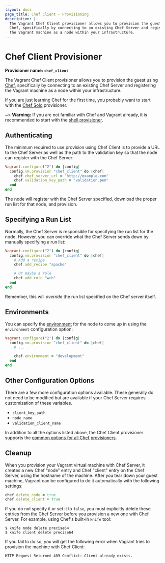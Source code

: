 ```yaml
---
layout: docs
page_title: Chef Client - Provisioning
description: |-
  The Vagrant Chef Client provisioner allows you to provision the guest using
  Chef, specifically by connecting to an existing Chef Server and registering
  the Vagrant machine as a node within your infrastructure.
---
```


# Chef Client Provisioner

**Provisioner name: `chef_client`**

The Vagrant Chef Client provisioner allows you to provision the guest using
[Chef](https://www.chef.io/chef/), specifically by connecting
to an existing Chef Server and registering the Vagrant machine as a
node within your infrastructure.

If you are just learning Chef for the first time, you probably want
to start with the [Chef Solo](/vagrant/docs/provisioning/chef_solo)
provisioner.

~> **Warning:** If you are not familiar with Chef and Vagrant already,
it is recommended to start with the [shell provisioner](/vagrant/docs/provisioning/shell).

## Authenticating

The minimum required to use provision using Chef Client is to provide
a URL to the Chef Server as well as the path to the validation key so
that the node can register with the Chef Server:

```ruby
Vagrant.configure("2") do |config|
  config.vm.provision "chef_client" do |chef|
    chef.chef_server_url = "http://example.com"
    chef.validation_key_path = "validation.pem"
  end
end
```

The node will register with the Chef Server specified, download the
proper run list for that node, and provision.

## Specifying a Run List

Normally, the Chef Server is responsible for specifying the run list
for the node. However, you can override what the Chef Server sends
down by manually specifying a run list:

```ruby
Vagrant.configure("2") do |config|
  config.vm.provision "chef_client" do |chef|
    # Add a recipe
    chef.add_recipe "apache"

    # Or maybe a role
    chef.add_role "web"
  end
end
```

Remember, this will _override_ the run list specified on the Chef
server itself.

## Environments

You can specify the [environment](https://docs.chef.io/environments.html)
for the node to come up in using the `environment` configuration option:

```ruby
Vagrant.configure("2") do |config|
  config.vm.provision "chef_client" do |chef|
    # ...

    chef.environment = "development"
  end
end
```

## Other Configuration Options

There are a few more configuration options available. These generally do not
need to be modified but are available if your Chef Server requires customization
of these variables.

- `client_key_path`
- `node_name`
- `validation_client_name`

In addition to all the options listed above, the Chef Client provisioner supports
the [common options for all Chef provisioners](/vagrant/docs/provisioning/chef_common).

## Cleanup

When you provision your Vagrant virtual machine with Chef Server, it creates a
new Chef "node" entry and Chef "client" entry on the Chef Server, using the
hostname of the machine. After you tear down your guest machine, Vagrant can be
configured to do it automatically with the following settings:

```ruby
chef.delete_node = true
chef.delete_client = true
```

If you do not specify it or set it to `false`, you must explicitly delete these
entries from the Chef Server before you provision a new one with Chef Server.
For example, using Chef's built-in `knife` tool:

```shell-session
$ knife node delete precise64
$ knife client delete precise64
```

If you fail to do so, you will get the following error when Vagrant
tries to provision the machine with Chef Client:

```text
HTTP Request Returned 409 Conflict: Client already exists.
```
